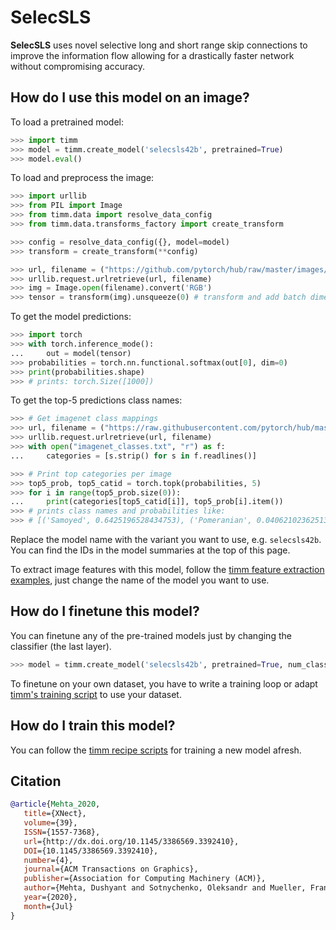 # SelecSLS

**SelecSLS** uses novel selective long and short range skip connections to improve the information flow allowing for a drastically faster network without compromising accuracy.

## How do I use this model on an image?

To load a pretrained model:

```py
>>> import timm
>>> model = timm.create_model('selecsls42b', pretrained=True)
>>> model.eval()
```

To load and preprocess the image:

```py 
>>> import urllib
>>> from PIL import Image
>>> from timm.data import resolve_data_config
>>> from timm.data.transforms_factory import create_transform

>>> config = resolve_data_config({}, model=model)
>>> transform = create_transform(**config)

>>> url, filename = ("https://github.com/pytorch/hub/raw/master/images/dog.jpg", "dog.jpg")
>>> urllib.request.urlretrieve(url, filename)
>>> img = Image.open(filename).convert('RGB')
>>> tensor = transform(img).unsqueeze(0) # transform and add batch dimension
```

To get the model predictions:

```py
>>> import torch
>>> with torch.inference_mode():
...     out = model(tensor)
>>> probabilities = torch.nn.functional.softmax(out[0], dim=0)
>>> print(probabilities.shape)
>>> # prints: torch.Size([1000])
```

To get the top-5 predictions class names:

```py
>>> # Get imagenet class mappings
>>> url, filename = ("https://raw.githubusercontent.com/pytorch/hub/master/imagenet_classes.txt", "imagenet_classes.txt")
>>> urllib.request.urlretrieve(url, filename) 
>>> with open("imagenet_classes.txt", "r") as f:
...     categories = [s.strip() for s in f.readlines()]

>>> # Print top categories per image
>>> top5_prob, top5_catid = torch.topk(probabilities, 5)
>>> for i in range(top5_prob.size(0)):
...     print(categories[top5_catid[i]], top5_prob[i].item())
>>> # prints class names and probabilities like:
>>> # [('Samoyed', 0.6425196528434753), ('Pomeranian', 0.04062102362513542), ('keeshond', 0.03186424449086189), ('white wolf', 0.01739676296710968), ('Eskimo dog', 0.011717947199940681)]
```

Replace the model name with the variant you want to use, e.g. `selecsls42b`. You can find the IDs in the model summaries at the top of this page.

To extract image features with this model, follow the [timm feature extraction examples](../feature_extraction), just change the name of the model you want to use.

## How do I finetune this model?

You can finetune any of the pre-trained models just by changing the classifier (the last layer).

```py
>>> model = timm.create_model('selecsls42b', pretrained=True, num_classes=NUM_FINETUNE_CLASSES)
```
To finetune on your own dataset, you have to write a training loop or adapt [timm's training
script](https://github.com/rwightman/pytorch-image-models/blob/master/train.py) to use your dataset.

## How do I train this model?

You can follow the [timm recipe scripts](../training_script) for training a new model afresh.

## Citation

```BibTeX
@article{Mehta_2020,
   title={XNect},
   volume={39},
   ISSN={1557-7368},
   url={http://dx.doi.org/10.1145/3386569.3392410},
   DOI={10.1145/3386569.3392410},
   number={4},
   journal={ACM Transactions on Graphics},
   publisher={Association for Computing Machinery (ACM)},
   author={Mehta, Dushyant and Sotnychenko, Oleksandr and Mueller, Franziska and Xu, Weipeng and Elgharib, Mohamed and Fua, Pascal and Seidel, Hans-Peter and Rhodin, Helge and Pons-Moll, Gerard and Theobalt, Christian},
   year={2020},
   month={Jul}
}
```

<!--
Type: model-index
Collections:
- Name: SelecSLS
  Paper:
    Title: 'XNect: Real-time Multi-Person 3D Motion Capture with a Single RGB Camera'
    URL: https://paperswithcode.com/paper/xnect-real-time-multi-person-3d-human-pose
Models:
- Name: selecsls42b
  In Collection: SelecSLS
  Metadata:
    FLOPs: 3824022528
    Parameters: 32460000
    File Size: 129948954
    Architecture:
    - Batch Normalization
    - Convolution
    - Dense Connections
    - Dropout
    - Global Average Pooling
    - ReLU
    - SelecSLS Block
    Tasks:
    - Image Classification
    Training Techniques:
    - Cosine Annealing
    - Random Erasing
    Training Data:
    - ImageNet
    ID: selecsls42b
    Crop Pct: '0.875'
    Image Size: '224'
    Interpolation: bicubic
  Code: https://github.com/rwightman/pytorch-image-models/blob/b9843f954b0457af2db4f9dea41a8538f51f5d78/timm/models/selecsls.py#L335
  Weights: https://github.com/rwightman/pytorch-image-models/releases/download/v0.1-selecsls/selecsls42b-8af30141.pth
  Results:
  - Task: Image Classification
    Dataset: ImageNet
    Metrics:
      Top 1 Accuracy: 77.18%
      Top 5 Accuracy: 93.39%
- Name: selecsls60
  In Collection: SelecSLS
  Metadata:
    FLOPs: 4610472600
    Parameters: 30670000
    File Size: 122839714
    Architecture:
    - Batch Normalization
    - Convolution
    - Dense Connections
    - Dropout
    - Global Average Pooling
    - ReLU
    - SelecSLS Block
    Tasks:
    - Image Classification
    Training Techniques:
    - Cosine Annealing
    - Random Erasing
    Training Data:
    - ImageNet
    ID: selecsls60
    Crop Pct: '0.875'
    Image Size: '224'
    Interpolation: bicubic
  Code: https://github.com/rwightman/pytorch-image-models/blob/b9843f954b0457af2db4f9dea41a8538f51f5d78/timm/models/selecsls.py#L342
  Weights: https://github.com/rwightman/pytorch-image-models/releases/download/v0.1-selecsls/selecsls60-bbf87526.pth
  Results:
  - Task: Image Classification
    Dataset: ImageNet
    Metrics:
      Top 1 Accuracy: 77.99%
      Top 5 Accuracy: 93.83%
- Name: selecsls60b
  In Collection: SelecSLS
  Metadata:
    FLOPs: 4657653144
    Parameters: 32770000
    File Size: 131252898
    Architecture:
    - Batch Normalization
    - Convolution
    - Dense Connections
    - Dropout
    - Global Average Pooling
    - ReLU
    - SelecSLS Block
    Tasks:
    - Image Classification
    Training Techniques:
    - Cosine Annealing
    - Random Erasing
    Training Data:
    - ImageNet
    ID: selecsls60b
    Crop Pct: '0.875'
    Image Size: '224'
    Interpolation: bicubic
  Code: https://github.com/rwightman/pytorch-image-models/blob/b9843f954b0457af2db4f9dea41a8538f51f5d78/timm/models/selecsls.py#L349
  Weights: https://github.com/rwightman/pytorch-image-models/releases/download/v0.1-selecsls/selecsls60b-94e619b5.pth
  Results:
  - Task: Image Classification
    Dataset: ImageNet
    Metrics:
      Top 1 Accuracy: 78.41%
      Top 5 Accuracy: 94.18%
-->